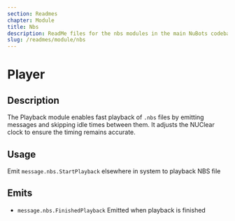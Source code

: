 ```yaml
---
section: Readmes
chapter: Module
title: Nbs
description: ReadMe files for the nbs modules in the main NuBots codebase
slug: /readmes/module/nbs
---
```


# Player

## Description

The Playback module enables fast playback of `.nbs` files by emitting messages and skipping idle times between
them. It adjusts the NUClear clock to ensure the timing remains accurate.

## Usage

Emit `message.nbs.StartPlayback` elsewhere in system to playback NBS file

## Emits

- `message.nbs.FinishedPlayback` Emitted when playback is finished
